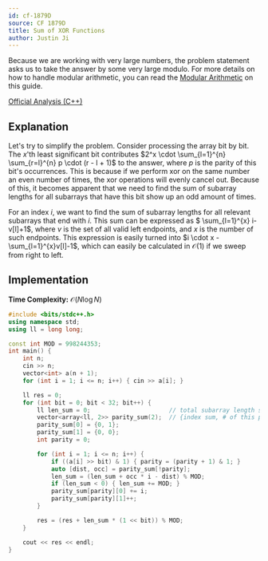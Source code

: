 ```yaml
---
id: cf-1879D
source: CF 1879D
title: Sum of XOR Functions
author: Justin Ji
---
```


<Warning title="Be careful with integer overflow!">

Because we are working with very large numbers, the problem statement asks us to
take the answer by some very large modulo. For more details on how to handle modular
arithmetic, you can read the [Modular Arithmetic](https://usaco.guide/gold/modular)
on this guide.

</Warning>

[Official Analysis (C++)](https://codeforces.com/blog/entry/120773)

## Explanation

Let's try to simplify the problem. Consider processing the array bit by bit.
The $x$'th least significant bit contributes $2^x \cdot \sum_{l=1}^{n} \sum_{r=l}^{n} p \cdot
(r - l + 1)$ to the answer, where $p$ is the parity of this bit's occurrences. This is because if we perform xor on the same number an even number of times, the xor operations will evenly cancel out.
Because of this, it becomes apparent that we need to find the sum of subarray
lengths for all subarrays that have this bit show up an odd amount of times.

For an index $i$, we want to find the sum of subarray lengths for all relevant
subarrays that end with $i$. This sum can be expressed as
$ \sum_{l=1}^{x} i-v[l]+1$, where $v$ is the set of all valid left
endpoints, and $x$ is the number of such endpoints. This expression is easily
turned into $i \cdot x - \sum_{l=1}^{x}v[l]-1$, which can easily be calculated in
$\mathcal{O}(1)$ if we sweep from right to left.

## Implementation

**Time Complexity:** $\mathcal{O}(N\log{N})$

<LanguageSection>
<CPPSection>

```cpp
#include <bits/stdc++.h>
using namespace std;
using ll = long long;

const int MOD = 998244353;
int main() {
	int n;
	cin >> n;
	vector<int> a(n + 1);
	for (int i = 1; i <= n; i++) { cin >> a[i]; }

	ll res = 0;
	for (int bit = 0; bit < 32; bit++) {
		ll len_sum = 0;                      // total subarray length sum
		vector<array<ll, 2>> parity_sum(2);  // {index sum, # of this parity}
		parity_sum[0] = {0, 1};
		parity_sum[1] = {0, 0};
		int parity = 0;

		for (int i = 1; i <= n; i++) {
			if ((a[i] >> bit) & 1) { parity = (parity + 1) & 1; }
			auto [dist, occ] = parity_sum[!parity];
			len_sum = (len_sum + occ * i - dist) % MOD;
			if (len_sum < 0) { len_sum += MOD; }
			parity_sum[parity][0] += i;
			parity_sum[parity][1]++;
		}

		res = (res + len_sum * (1 << bit)) % MOD;
	}

	cout << res << endl;
}
```

</CPPSection>
</LanguageSection>
